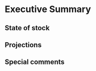 # Executive Summary {#sec-exec-sum}

<!--- Management Track Assessment TORs (Revised 02/22/2022)

1. Estimate catch from all sources including landings and discards.
2. Evaluate indices used in the assessment (e.g., indices of relative or absolute abundance,
recruitment, state surveys, age-length data, etc.).
3. Estimate annual fishing mortality, recruitment and stock biomass (both total and
spawning stock) as possible (depending on the assessment method) for the time series
using the approved assessment method and estimate their uncertainty. Include
retrospective analyses if possible (both historical and within-model) to allow a
comparison with previous assessment results and projections, and to examine model fit.
a. Include bridge runs to sequentially document each change from the previously
accepted model to the updated model proposed for this peer review.
b. Prepare a backup assessment approach that would serve as an alternative for
providing scientific advice to management if the analytical assessment were to not
pass review
4. Re-estimate or update the BRP’s as defined by the management track level and
recommend stock status. Also, provide qualitative descriptions of stock status based
on simple indicators/metrics (e.g., age- and size-structure, temporal trends in
population size or recruitment indices, etc.).
5. Conduct short-term stock projections when appropriate.
6. Respond to any review panel comments or SSC concerns from the most recent prior
research or management track assessment.
--->

## State of stock{-}


## Projections{-}


## Special comments{-}
